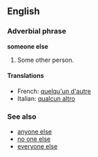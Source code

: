 ==English==
===Adverbial phrase===
'''someone else'''

#Some other person.

====Translations====
*French: [[quelqu'un d'autre]]
*Italian: [[qualcun altro]]

===See also===
*[[anyone else]]
*[[no one else]]
*[[everyone else]]